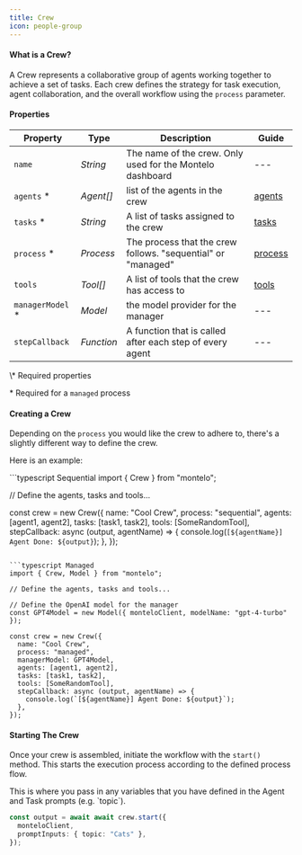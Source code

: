 ```yaml
---
title: Crew
icon: people-group
---
```


#### What is a Crew?

A Crew represents a collaborative group of agents working together to achieve a set of tasks.
Each crew defines the strategy for task execution, agent collaboration, and the overall workflow using the `process` parameter.

#### Properties

| Property                                      | Type       | Description                                                  | Guide                              |
| --------------------------------------------- | ---------- | ------------------------------------------------------------ | ---------------------------------- |
| `name`                                        | _String_   | The name of the crew. Only used for the Montelo dashboard    | ---                                |
| `agents` <span class="red">\*</span>          | _Agent[]_  | list of the agents in the crew                               | [agents](/crews/concepts/agent)    |
| `tasks` <span class="red">\*</span>           | _String_   | A list of tasks assigned to the crew                         | [tasks](/crews/concepts/task)      |
| `process` <span class="red">\*</span>         | _Process_  | The process that the crew follows. "sequential" or "managed" | [process](/crews/concepts/process) |
| `tools`                                       | _Tool[]_   | A list of tools that the crew has access to                  | [tools](/crews/concepts/tool)      |
| `managerModel` <span class="orange">\*</span> | _Model_    | the model provider for the manager                           | ---                                |
| `stepCallback`                                | _Function_ | A function that is called after each step of every agent     | ---                                |

<div class="text-sm">
  <span class="red">\*</span> Required properties

  <span class="orange">\*</span> Required for a `managed` process
</div>

#### Creating a Crew

Depending on the `process` you would like the crew to adhere to, there's a slightly different way to define the crew.

Here is an example:

<CodeGroup>
```typescript Sequential
import { Crew } from "montelo";

// Define the agents, tasks and tools...

const crew = new Crew({
  name: "Cool Crew",
  process: "sequential",
  agents: [agent1, agent2],
  tasks: [task1, task2],
  tools: [SomeRandomTool],
  stepCallback: async (output, agentName) => {
    console.log(`[${agentName}] Agent Done: ${output}`);
  },
});
```

```typescript Managed
import { Crew, Model } from "montelo";

// Define the agents, tasks and tools...

// Define the OpenAI model for the manager
const GPT4Model = new Model({ monteloClient, modelName: "gpt-4-turbo" });

const crew = new Crew({
  name: "Cool Crew",
  process: "managed",
  managerModel: GPT4Model,
  agents: [agent1, agent2],
  tasks: [task1, task2],
  tools: [SomeRandomTool],
  stepCallback: async (output, agentName) => {
    console.log(`[${agentName}] Agent Done: ${output}`);
  },
});
````

</CodeGroup>

#### Starting The Crew

Once your crew is assembled, initiate the workflow with the `start()` method. This starts the execution process according to the defined process flow.

<Note>
  This is where you pass in any variables that you have defined in the Agent and
  Task prompts (e.g. `topic`).
</Note>

```typescript
const output = await await crew.start({
  monteloClient,
  promptInputs: { topic: "Cats" },
});
```
